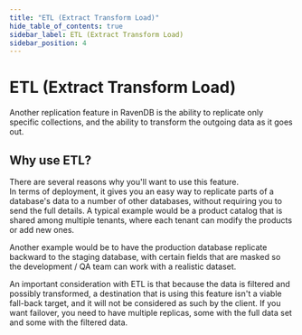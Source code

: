 ```yaml
---
title: "ETL (Extract Transform Load)"
hide_table_of_contents: true
sidebar_label: ETL (Extract Transform Load)
sidebar_position: 4
---
```



# ETL (Extract Transform Load)

Another replication feature in RavenDB is the ability to replicate only specific collections, and the ability to transform the outgoing data as it goes out.

## Why use ETL?
There are several reasons why you'll want to use this feature.   
In terms of deployment, it gives you an easy way to replicate parts of a database's data to a number of other 
databases, without requiring you to send the full details. A typical example would be a product catalog that 
is shared among multiple tenants, where each tenant can modify the products or add new ones.

Another example would be to have the production database replicate backward to the staging database, 
with certain fields that are masked so the development / QA team can work with a realistic dataset.

<Admonition type="warning" title="Warning: Failover behavior" id="warning-failover-behavior" href="#warning-failover-behavior">
An important consideration with ETL is that because the data is filtered and possibly transformed, 
a destination that is using this feature isn't a viable fall-back target, and it will not be considered as such by the client. 
If you want failover, you need to have multiple replicas, some with the full data set and some with the filtered data.
</Admonition>


